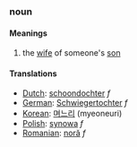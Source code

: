 ===noun===
====Meanings====
#the [[wife]] of someone's [[son]]
====Translations====
*[[Dutch]]: [[schoondochter]] ''f''
*[[German]]: [[Schwiegertochter]] ''f''
*[[Korean]]: [[며느리]] (myeoneuri)
*[[Polish]]: [[synowa]] ''f''
*[[Romanian]]: [[noră]] ''f''